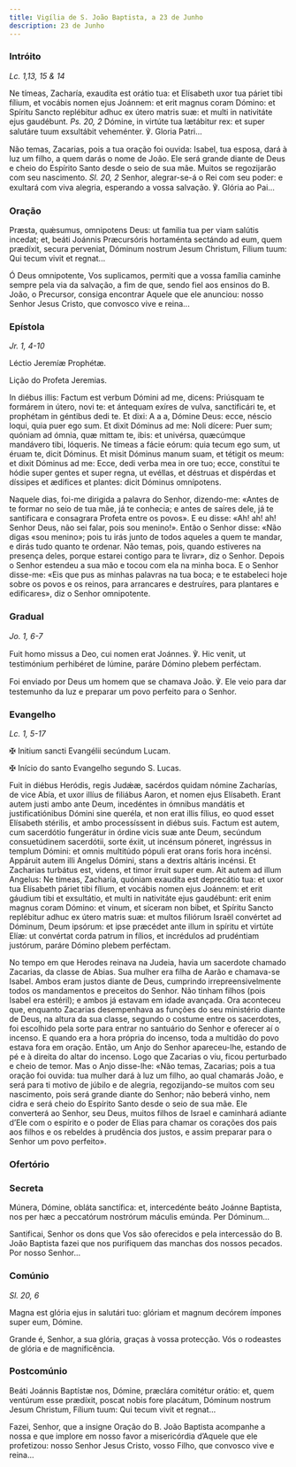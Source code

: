 ```yaml
---
title: Vigília de S. João Baptista, a 23 de Junho
description: 23 de Junho
---
```


### Intróito

<em>Lc. 1,13, 15 & 14</em>

<div class="side-by-side not-content">

Ne tímeas, Zacharía, exaudíta est orátio tua: et Elísabeth uxor tua páriet tibi fílium, et vocábis nomen ejus Joánnem: et erit magnus coram Dómino: et Spíritu Sancto replébitur adhuc ex útero matris suæ: et multi in nativitáte ejus gaudébunt. <em>Ps. 20, 2</em> Dómine, in virtúte tua lætábitur rex: et super salutáre tuum exsultábit veheménter. ℣. Gloria Patri...

Não temas, Zacarias, pois a tua oração foi ouvida: Isabel, tua esposa, dará à luz um filho, a quem darás o nome de João. Ele será grande diante de Deus e cheio do Espírito Santo desde o seio de sua mãe. Muitos se regozijarão com seu nascimento. <em>Sl. 20, 2</em> Senhor, alegrar-se-á o Rei com seu poder: e exultará com viva alegria, esperando a vossa salvação. ℣. Glória ao Pai...

</div>

### Oração

<div class="side-by-side not-content">

Præsta, quǽsumus, omnipotens Deus: ut familia tua per viam salútis incedat; et, beáti Joánnis Præcursóris hortaménta sectándo ad eum, quem prædíxit, secura perveniat, Dóminum nostrum Jesum Christum, Fílium tuum: Qui tecum vivit et regnat...

Ó Deus omnipotente, Vos suplicamos, permiti que a vossa família caminhe sempre pela via da salvação, a fim de que, sendo fiel aos ensinos do B. João, o Precursor, consiga encontrar Aquele que ele anunciou: nosso Senhor Jesus Cristo, que convosco vive e reina...

</div>

### Epístola

<em>Jr. 1, 4-10</em>

<div class="side-by-side not-content">

Léctio Jeremíæ Prophétæ.

Lição do Profeta Jeremias.

In diébus illis: Factum est verbum Dómini ad me, dicens: Priúsquam te formárem in útero, novi te: et ántequam exíres de vulva, sanctificári te, et prophétam in géntibus dedi te. Et dixi: A a a, Dómine Deus: ecce, néscio loqui, quia puer ego sum. Et dixit Dóminus ad me: Noli dícere: Puer sum; quóniam ad ómnia, quæ mittam te, ibis: et univérsa, quæcúmque mandávero tibi, lóqueris. Ne tímeas a fácie eórum: quia tecum ego sum, ut éruam te, dicit Dóminus. Et misit Dóminus manum suam, et tétigit os meum: et dixit Dóminus ad me: Ecce, dedi verba mea in ore tuo; ecce, constítui te hódie super gentes et super regna, ut evéllas, et déstruas et dispérdas et díssipes et ædífices et plantes: dicit Dóminus omnípotens.

Naquele dias, foi-me dirigida a palavra do Senhor, dizendo-me: «Antes de te formar no seio de tua mãe, já te conhecia; e antes de saíres dele, já te santificara e consagrara Profeta entre os povos». E eu disse: «Ah! ah! ah! Senhor Deus, não sei falar, pois sou menino!». Então o Senhor disse: «Não digas «sou menino»; pois tu irás junto de todos aqueles a quem te mandar, e dirás tudo quanto te ordenar. Não temas, pois, quando estiveres na presença deles, porque estarei contigo para te livrar», diz o Senhor. Depois o Senhor estendeu a sua mão e tocou com ela na minha boca. E o Senhor disse-me: «Eis que pus as minhas palavras na tua boca; e te estabeleci hoje sobre os povos e os reinos, para arrancares e destruíres, para plantares e edificares», diz o Senhor omnipotente.

</div>

### Gradual

<em>Jo. 1, 6-7</em>

<div class="side-by-side not-content">

Fuit homo missus a Deo, cui nomen erat Joánnes. ℣. Hic venit, ut testimónium perhibéret de lúmine, paráre Dómino plebem perféctam.

Foi enviado por Deus um homem que se chamava João. ℣. Ele veio para dar testemunho da luz e preparar um povo perfeito para o Senhor.

</div>

### Evangelho

<em>Lc. 1, 5-17</em>

<div class="side-by-side not-content">

<span class="cross text-red-500">✠</span> Initium sancti Evangélii secúndum Lucam.

<span class="cross text-red-500">✠</span> Início do santo Evangelho segundo S. Lucas.

Fuit in diébus Heródis, regis Judǽæ, sacérdos quidam nómine Zacharías, de vice Abía, et uxor illíus de filiábus Aaron, et nomen ejus Elísabeth. Erant autem justi ambo ante Deum, incedéntes in ómnibus mandátis et justificatiónibus Dómini sine queréla, et non erat illis fílius, eo quod esset Elísabeth stérilis, et ambo processíssent in diébus suis. Factum est autem, cum sacerdótio fungerátur in órdine vicis suæ ante Deum, secúndum consuetúdinem sacerdótii, sorte éxiit, ut incénsum póneret, ingréssus in templum Dómini: et omnis multitúdo pópuli erat orans foris hora incénsi. Appáruit autem illi Angelus Dómini, stans a dextris altáris incénsi. Et Zacharias turbátus est, videns, et timor írruit super eum. Ait autem ad illum Angelus: Ne tímeas, Zacharía, quóniam exaudíta est deprecátio tua: et uxor tua Elísabeth páriet tibi fílium, et vocábis nomen ejus Joánnem: et erit gáudium tibi et exsultátio, et multi in nativitáte ejus gaudébunt: erit enim magnus coram Dómino: et vinum, et síceram non bibet, et Spíritu Sancto replébitur adhuc ex útero matris suæ: et multos filiórum Israël convértet ad Dóminum, Deum ipsórum: et ipse præcédet ante illum in spíritu et virtúte Elíæ: ut convértat corda patrum in fílios, et incrédulos ad prudéntiam justórum, paráre Dómino plebem perféctam.

No tempo em que Herodes reinava na Judeia, havia um sacerdote chamado Zacarias, da classe de Abias. Sua mulher era filha de Aarão e chamava-se Isabel. Ambos eram justos diante de Deus, cumprindo irrepreensivelmente todos os mandamentos e preceitos do Senhor. Não tinham filhos (pois Isabel era estéril); e ambos já estavam em idade avançada. Ora aconteceu que, enquanto Zacarias desempenhava as funções do seu ministério diante de Deus, na altura da sua classe, segundo o costume entre os sacerdotes, foi escolhido pela sorte para entrar no santuário do Senhor e oferecer aí o incenso. E quando era a hora própria do incenso, toda a multidão do povo estava fora em oração. Então, um Anjo do Senhor apareceu-lhe, estando de pé e à direita do altar do incenso. Logo que Zacarias o viu, ficou perturbado e cheio de temor. Mas o Anjo disse-lhe: «Não temas, Zacarias; pois a tua oração foi ouvida: tua mulher dará à luz um filho, ao qual chamarás João, e será para ti motivo de júbilo e de alegria, regozijando-se muitos com seu nascimento, pois será grande diante do Senhor; não beberá vinho, nem cidra e será cheio do Espírito Santo desde o seio de sua mãe. Ele converterá ao Senhor, seu Deus, muitos filhos de Israel e caminhará adiante d’Ele com o espírito e o poder de Elias para chamar os corações dos pais aos filhos e os rebeldes à prudência dos justos, e assim preparar para o Senhor um povo perfeito».

</div>

### Ofertório


<LinkCard
  href="/missal/comum/1vigiliaapostolos#ofertório"
  title="Vigília dos Apóstolos - Missa Ego autem"
/>

### Secreta

<div class="side-by-side not-content">

Múnera, Dómine, obláta sanctífica: et, intercedénte beáto Joánne Baptista, nos per hæc a peccatórum nostrórum máculis emúnda. Per Dóminum...

Santificai, Senhor os dons que Vos são oferecidos e pela intercessão do B. João Baptista fazei que nos purifiquem das manchas dos nossos pecados. Por nosso Senhor...

</div>

### Comúnio

<em>Sl. 20, 6</em>

<div class="side-by-side not-content">

Magna est glória ejus in salutári tuo: glóriam et magnum decórem ímpones super eum, Dómine.

Grande é, Senhor, a sua glória, graças à vossa protecção. Vós o rodeastes de glória e de magnificência.

</div>

### Postcomúnio

<div class="side-by-side not-content">

Beáti Joánnis Baptístæ nos, Dómine, præclára comitétur orátio: et, quem ventúrum esse prædíxit, poscat nobis fore placátum, Dóminum nostrum Jesum Christum, Fílium tuum: Qui tecum vivit et regnat...

Fazei, Senhor, que a insigne Oração do B. João Baptista acompanhe a nossa e que implore em nosso favor a misericórdia d’Aquele que ele profetizou: nosso Senhor Jesus Cristo, vosso Filho, que convosco vive e reina...

</div>
